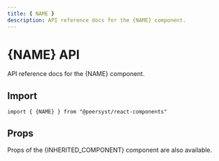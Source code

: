 ```yaml
---
title: { NAME }
description: API reference docs for the {NAME} component.
---
```


# {NAME} API

API reference docs for the {NAME} component.

## Import

```tsx
import { {NAME} } from "@peersyst/react-components"
```

## Props

Props of the {INHERITED_COMPONENT} component are also available.

<Props component="{NAME}" />
